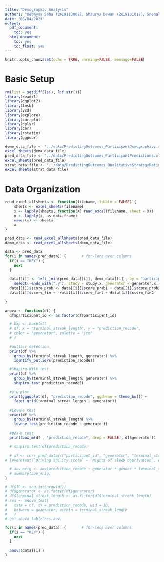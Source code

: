 ```yaml
---
title: "Demographic Analysis"
authors: "Debayan Saha (2019113002), Shaurya Dewan (2019101017), Snehal Kumar (2019101003)"
date: "08/04/2023"
output:
  pdf_document:
    toc: yes
  html_document:
    toc: yes
    toc_float: yes
---
```


```r
knitr::opts_chunk$set(echo = TRUE, warning=FALSE, message=FALSE)
```

# Basic Setup
```r

rm(list = setdiff(ls(), lsf.str()))
library(readxl)
library(ggplot2)
library(fmsb)
library(vcd)
library(explore)
library(corrplot)
library(dplyr)
library(car)
library(rstatix)
library(ggpubr)

demo_data_file <- "../data/PredictingOutcomes_ParticipantDemographics.xlsx"
excel_sheets(demo_data_file)
pred_data_file <- "../data/PredictingOutcomes_ParticipantPredictions.xlsx"
excel_sheets(pred_data_file)
strat_data_file <- "../data/PredictingOutcomes_QualitativeStrategyRatings.xlsx"
excel_sheets(strat_data_file)

```

# Data Organization
```r

read_excel_allsheets <- function(filename, tibble = FALSE) {
    sheets <- excel_sheets(filename)
    x <- lapply(sheets, function(X) read_excel(filename, sheet = X))
    x <- lapply(x, as.data.frame)
    names(x) <- sheets
    x
}

pred_data <- read_excel_allsheets(pred_data_file)
demo_data <- read_excel_allsheets(demo_data_file)

data <- pred_data
for(i in names(pred_data)) {       # for-loop over columns
  if(i == "KEY") {
    next
  }
    
  data[[i]] <- left_join(pred_data[[i]], demo_data[[i]], by = "participant_id") %>% 
    select(-ends_with(".y"), study = study.x, generator = generator.x, rate = rate.x) 
  data[[i]]$score_prob <- data[[i]]$score_prob1 + data[[i]]$score_prob2 + data[[i]]$score_prob3
  data[[i]]$score_fin <- data[[i]]$score_fin1 + data[[i]]$score_fin2
  
}

anova <- function(df) {
  df$participant_id <- as.factor(df$participant_id)

  # bxp <- boxplot(
  # df, x = "terminal_streak_length", y = "prediction_recode",
  # color = "generator", palette = "jco"
  # )
  
  #outlier detection
  print(df %>%
    group_by(terminal_streak_length, generator) %>%
    identify_outliers(prediction_recode))

  #Shapiro-Wilk test
  print(df %>%
    group_by(terminal_streak_length, generator) %>%
    shapiro_test(prediction_recode))
  
  #Q-Q plot
  print(ggqqplot(df, "prediction_recode", ggtheme = theme_bw()) +
    facet_grid(terminal_streak_length ~ generator))
  
  #Levene test
  print(df %>%
    group_by(terminal_streak_length) %>%
    levene_test(prediction_recode ~ generator))
  
  #Box-m test
  print(box_m(df[, "prediction_recode", drop = FALSE], df$generator))
    
  # shapiro.test(df$prediction_recode)

  # df <- curr_pred_data[c("participant_id", "generator", "terminal_streak_length", "prediction_recode", "gender")]
# leveneTest(`Driving ability score` ~ `Nights of sleep deprivation`, data = df2)

  # aov_orig <- aov(prediction_recode ~ generator * gender * terminal_streak_length + Error(participant_id / terminal_streak_length), data = df)
  # summary(aov_orig)
}

# df$ID <- seq.int(nrow(df))
# df$generator <- as.factor(df$generator)
# df$terminal_streak_length <- as.factor(df$terminal_streak_length)
# res <- anova_test(
#   data = df, dv = prediction_recode, wid = ID,
#   between = generator, within = terminal_streak_length
#   )
# get_anova_table(res.aov)

for(i in names(pred_data)) {       # for-loop over columns
  if(i == "KEY") {
    next
  }
  
  anova(data[[i]])
}

```
